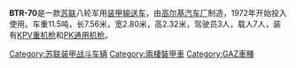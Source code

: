 {{Unreferenced|time=2020-08-17T11:57:42+00:00}}
{{Infobox weapon
| name             = BTR-70 裝甲車
| image            = 2015-05-05. Репетиция парада Победы 086.jpg
| image_size       = 310
| caption          = 攝於2015年，BTR-70在[[頓涅茨克|頓涅茨克]]參與閱兵
| origin           = {{USSR}}
| type             = 輪式兩棲[[裝甲運兵車|裝甲運兵車]]
| service          = 1972年－現在
| used_by          = 
| wars             = [[蘇聯－阿富汗戰爭|蘇聯－阿富汗戰爭]]<br />[[安哥拉內戰|安哥拉內戰]]<br />[[阿富汗戰爭_(1978年至今)|阿富汗戰爭 (1978年至今)]]<br />[[納戈爾諾-卡拉巴赫戰爭|納戈爾諾-卡拉巴赫戰爭]]<br />[[第一次車臣戰爭|第一次車臣戰爭]]<br />[[頓巴斯戰爭|頓巴斯戰爭]]
| is_vehicle       = yes
| crew             = 3名（＋7名搭乘人員）
| length           = 7.535米
| width            = 2.80米
| height           = 2.32米
| weight           = 11.5 公噸
| armour           = 9毫米（前）<br/>7毫米（側面）
| primary_armament = [[KPV重機槍|KPVT 14.5毫米 重機槍]]<br/>[[DShK重機槍|DShK 12.7毫米 重機槍]]
| secondary_armament = 7.62 mm [[PK通用機槍|PKT 7.62毫米 機槍]]
| engine             = 2× ZMZ-4905 汽油引擎
| engine_power       = 120 hp（88.2 kW） (×2)
| suspension         = 8×8 輪式
| speed              = 80公里/小時；9公里/小時（渡水）
| pw_ratio           = 20 hp/tonne
| vehicle_range      = 400－600 公里
}}

'''BTR-70'''是一款[[苏联|苏联]]八轮军用[[装甲输送车|装甲输送车]]，由[[高尔基汽车厂|高尔基汽车厂]]制造，1972年开始投入使用。车重11.5吨，长7.56米，宽2.80米，高2.32米，驾驶员3人，载人7人，装有[[KPV重机枪|KPV重机枪]]和[[PK通用机枪|PK通用机枪]]。
{{俄罗斯装甲战斗车辆}}
[[Category:苏联装甲战斗车辆|Category:苏联装甲战斗车辆]]
[[Category:兩棲裝甲車|Category:兩棲裝甲車]]
[[Category:GAZ車種|Category:GAZ車種]]